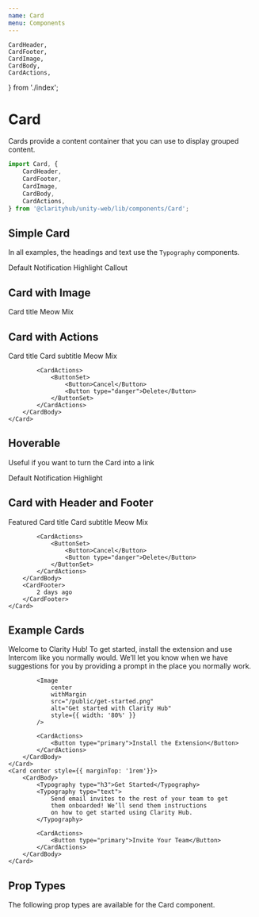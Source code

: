 ```yaml
---
name: Card
menu: Components
---
```


    CardHeader,
    CardFooter,
    CardImage,
    CardBody,
    CardActions,
} from './index';

# Card

Cards provide a content container that you can use to display grouped content.

```js
import Card, {
    CardHeader,
    CardFooter,
    CardImage,
    CardBody,
    CardActions,
} from '@clarityhub/unity-web/lib/components/Card';
```

## Simple Card

In all examples, the headings and text use the `Typography` components.

<Playground>
    <Card>
        <CardBody>
            <Typography type="text">
                Default
            </Typography>
        </CardBody>
    </Card>
    <Card type="notification" style={{ marginTop: '1rem'}}>
        <CardBody>
            <Typography type="text" color="white">
                Notification
            </Typography>
        </CardBody>
    </Card>
    <Card flat type="highlight" style={{ marginTop: '1rem'}}>
        <CardBody>
            <Typography type="text" color="dark">
                Highlight
            </Typography>
        </CardBody>
    </Card>
    <Card flat type="callout" style={{ marginTop: '1rem'}}>
        <CardBody>
            <Typography type="text" color="dark">
                Callout
            </Typography>
        </CardBody>
    </Card>
</Playground>

## Card with Image

<Playground>
    <Card style={{ width: '16rem' }}>
        <CardImage src="https://placehold.it/300x150" />
        <CardBody>
            <Typography type="h3">Card title</Typography>
            <Typography type="text">
                Meow Mix
            </Typography>
        </CardBody>
    </Card>
</Playground>

## Card with Actions

<Playground>
    <Card>
        <CardBody>
            <Typography type="h3">Card title</Typography>
            <Typography type="h4">Card subtitle</Typography>
            <Typography type="text">
                Meow Mix
            </Typography>

            <CardActions>
                <ButtonSet>
                    <Button>Cancel</Button>
                    <Button type="danger">Delete</Button>
                </ButtonSet>
            </CardActions>
        </CardBody>
    </Card>
</Playground>

## Hoverable

Useful if you want to turn the Card into a link

<Playground>
    <Card hoverable>
        <CardBody>
            <Typography type="text">
                Default
            </Typography>
        </CardBody>
    </Card>
    <Card hoverable type="notification" style={{ marginTop: '1rem'}}>
        <CardBody>
            <Typography type="text" color="white">
                Notification
            </Typography>
        </CardBody>
    </Card>
    <Card flat hoverable type="highlight" style={{ marginTop: '1rem'}}>
        <CardBody>
            <Typography type="text" color="dark">
                Highlight
            </Typography>
        </CardBody>
    </Card>
</Playground>

## Card with Header and Footer

<Playground>
    <Card>
        <CardHeader>
            Featured
        </CardHeader>
        <CardBody>
            <Typography type="h3">Card title</Typography>
            <Typography type="h4">Card subtitle</Typography>
            <Typography type="text">
                Meow Mix
            </Typography>

            <CardActions>
                <ButtonSet>
                    <Button>Cancel</Button>
                    <Button type="danger">Delete</Button>
                </ButtonSet>
            </CardActions>
        </CardBody>
        <CardFooter>
            2 days ago
        </CardFooter>
    </Card>
</Playground>

## Example Cards

<Playground>
    <Card center>
        <CardBody>
            <Typography type="h3">Welcome to Clarity Hub!</Typography>
            <Typography type="text">
                To get started, install the extension and use Intercom
                like you normally would. We’ll let you know when we
                have suggestions for you by providing a prompt in
                the place you normally work.
            </Typography>

            <Image
                center
                withMargin
                src="/public/get-started.png"
                alt="Get started with Clarity Hub"
                style={{ width: '80%' }}
            />

            <CardActions>
                <Button type="primary">Install the Extension</Button>
            </CardActions>
        </CardBody>
    </Card>
    <Card center style={{ marginTop: '1rem'}}>
        <CardBody>
            <Typography type="h3">Get Started</Typography>
            <Typography type="text">
                Send email invites to the rest of your team to get
                them onboarded! We’ll send them instructions
                on how to get started using Clarity Hub.
            </Typography>

            <CardActions>
                <Button type="primary">Invite Your Team</Button>
            </CardActions>
        </CardBody>
    </Card>
</Playground>

## Prop Types

The following prop types are available for the Card component.

<PropsTable of={CardPropTypes} />
